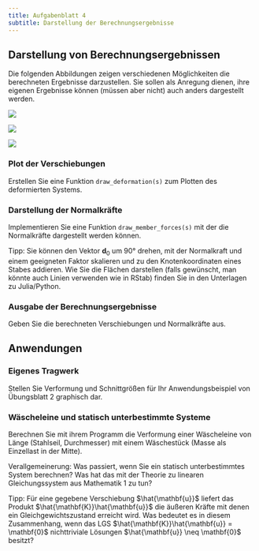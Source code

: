 ```yaml
---
title: Aufgabenblatt 4
subtitle: Darstellung der Berechnungsergebnisse
---
```


## Darstellung von Berechnungsergebnissen

Die folgenden Abbildungen zeigen verschiedenen Möglichkeiten die berechneten Ergebnisse darzustellen. Sie sollen als Anregung dienen, ihre eigenen Ergebnisse können (müssen aber nicht) auch anders dargestellt werden.

::: {layout-ncol=3}
![](bilder/deformation.png)

![](bilder/memberForces.png)

![](bilder/results.png)
:::

### Plot der Verschiebungen 

Erstellen Sie eine Funktion `draw_deformation(s)` zum Plotten des deformierten Systems.

### Darstellung der Normalkräfte

Implementieren Sie eine Funktion `draw_member_forces(s)` mit der die Normalkräfte dargestellt werden können.

Tipp: Sie können den Vektor $\mathbf{d}_0$ um 90° drehen, mit der Normalkraft und einem geeigneten Faktor skalieren und zu den Knotenkoordinaten eines Stabes addieren. Wie Sie die Flächen darstellen (falls gewünscht, man könnte auch Linien verwenden wie in RStab) finden Sie in den Unterlagen zu Julia/Python.

### Ausgabe der Berechnungsergebnisse

Geben Sie die berechneten Verschiebungen und Normalkräfte aus. 

## Anwendungen

### Eigenes Tragwerk

Stellen Sie Verformung und Schnittgrößen für Ihr Anwendungsbeispiel von Übungsblatt 2 graphisch dar.

### Wäscheleine und statisch unterbestimmte Systeme

Berechnen Sie mit ihrem Programm die Verformung einer Wäscheleine von \SI{5}{\meter} Länge (Stahlseil, \SI{3}{\milli\meter} Durchmesser) mit einem Wäschestück (Masse \SI{1}{\kilo\gram} als Einzellast in der Mitte).

Verallgemeinerung: Was passiert, wenn Sie ein statisch unterbestimmtes System berechnen? Was hat das mit der Theorie zu linearen Gleichungssystem aus Mathematik 1 zu tun?

Tipp: Für eine gegebene Verschiebung $\hat{\mathbf{u}}$ liefert das Produkt $\hat{\mathbf{K}}\hat{\mathbf{u}}$ die äußeren Kräfte mit denen ein Gleichgewichtszustand erreicht wird. Was bedeutet es in diesem Zusammenhang, wenn das LGS $\hat{\mathbf{K}}\hat{\mathbf{u}} = \mathbf{0}$ nichttriviale Lösungen $\hat{\mathbf{u}} \neq \mathbf{0}$ besitzt?

